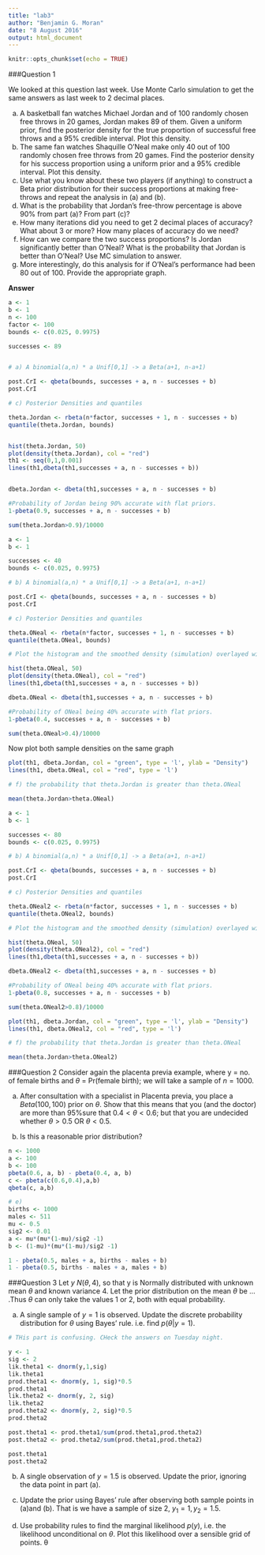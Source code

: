 ```yaml
---
title: "lab3"
author: "Benjamin G. Moran"
date: "8 August 2016"
output: html_document
---
```


```r
knitr::opts_chunk$set(echo = TRUE)
```

###Question 1

We looked at this question last week. Use Monte Carlo simulation to get the same answers as last week to 2 decimal places.

(a) A  basketball  fan  watches  Michael  Jordan  and  of  100  randomly  chosen  free throws in 20 games,  Jordan makes 89 of them. Given a uniform prior, find the posterior density for the true proportion of successful free throws and a 95% credible interval. Plot this density.
(b) The  same  fan  watches  Shaquille  O’Neal  make  only  40  out  of  100  randomly chosen free throws from 20 games. Find the posterior density for his success proportion  using  a  uniform  prior  and  a  95%  credible  interval.  Plot  this  density.
(c) Use what you know about these two players (if anything) to construct a Beta prior distribution  for  their  success  proportions  at  making  free-throws  and repeat the analysis in (a) and (b).
(d) What  is  the  probability  that  Jordan’s  free-throw  percentage  is  above  90%  from part (a)? From part (c)?
(e) How many iterations did you need to get 2 decimal places of accuracy? What about 3 or more? How many places of accuracy do we need?
(f) How  can  we  compare  the  two  success  proportions?  Is  Jordan  significantly better than O’Neal? What is the probability that Jordan is better than O’Neal? Use MC simulation to answer.
(g) More interestingly, do this analysis for if O’Neal’s performance had been 80 out of 100. Provide the appropriate graph.

**Answer**

```r

a <- 1
b <- 1
n <- 100
factor <- 100
bounds <- c(0.025, 0.9975)

successes <- 89


# a) A binomial(a,n) * a Unif[0,1] -> a Beta(a+1, n-a+1) 

post.CrI <- qbeta(bounds, successes + a, n - successes + b)
post.CrI

# c) Posterior Densities and quantiles

theta.Jordan <- rbeta(n*factor, successes + 1, n - successes + b)
quantile(theta.Jordan, bounds)


hist(theta.Jordan, 50)
plot(density(theta.Jordan), col = "red")
th1 <- seq(0,1,0.001)
lines(th1,dbeta(th1,successes + a, n - successes + b))


dbeta.Jordan <- dbeta(th1,successes + a, n - successes + b)

#Probability of Jordan being 90% accurate with flat priors.
1-pbeta(0.9, successes + a, n - successes + b)

sum(theta.Jordan>0.9)/10000

```

```r

a <- 1
b <- 1

successes <- 40
bounds <- c(0.025, 0.9975)

# b) A binomial(a,n) * a Unif[0,1] -> a Beta(a+1, n-a+1) 

post.CrI <- qbeta(bounds, successes + a, n - successes + b)
post.CrI

# c) Posterior Densities and quantiles

theta.ONeal <- rbeta(n*factor, successes + 1, n - successes + b)
quantile(theta.ONeal, bounds)

# Plot the histogram and the smoothed density (simulation) overlayed with the function (dbeta)

hist(theta.ONeal, 50)
plot(density(theta.ONeal), col = "red")
lines(th1,dbeta(th1,successes + a, n - successes + b))

dbeta.ONeal <- dbeta(th1,successes + a, n - successes + b)

#Probability of ONeal being 40% accurate with flat priors.
1-pbeta(0.4, successes + a, n - successes + b)

sum(theta.ONeal>0.4)/10000

```
Now plot both sample densities on the same graph
```r

plot(th1, dbeta.Jordan, col = "green", type = 'l', ylab = "Density")
lines(th1, dbeta.ONeal, col = "red", type = 'l')

# f) the probability that theta.Jordan is greater than theta.ONeal

mean(theta.Jordan>theta.ONeal)

```

```r
a <- 1
b <- 1

successes <- 80
bounds <- c(0.025, 0.9975)

# b) A binomial(a,n) * a Unif[0,1] -> a Beta(a+1, n-a+1) 

post.CrI <- qbeta(bounds, successes + a, n - successes + b)
post.CrI

# c) Posterior Densities and quantiles

theta.ONeal2 <- rbeta(n*factor, successes + 1, n - successes + b)
quantile(theta.ONeal2, bounds)

# Plot the histogram and the smoothed density (simulation) overlayed with the function (dbeta)

hist(theta.ONeal, 50)
plot(density(theta.ONeal2), col = "red")
lines(th1,dbeta(th1,successes + a, n - successes + b))

dbeta.ONeal2 <- dbeta(th1,successes + a, n - successes + b)

#Probability of ONeal being 40% accurate with flat priors.
1-pbeta(0.8, successes + a, n - successes + b)

sum(theta.ONeal2>0.8)/10000

```

```r

plot(th1, dbeta.Jordan, col = "green", type = 'l', ylab = "Density")
lines(th1, dbeta.ONeal2, col = "red", type = 'l')

# f) the probability that theta.Jordan is greater than theta.ONeal

mean(theta.Jordan>theta.ONeal2)

```

###Question 2
Consider again the placenta previa example, where y =  no. of female births and $\theta$ = Pr(female birth);  we will take a sample of $n=1000$. 

(a) After   consultation   with   a   specialist   in   Placenta   previa,   you   place   a $Beta(100,100)$  prior  on $\theta$. Show  that  this  means  that  you  (and  the  doctor)  are  more than $95\%$sure that $0.4 < \theta < 0.6$; but that you are undecided whether $\theta > 0.5$ OR $\theta < 0.5$.

(b) Is this a reasonable prior distribution?
<!-- (c) -->
<!-- (Honours -->
<!-- /postgraduates only). -->
<!--  What does this prior imply about the possible  -->
<!-- observations  -->
<!-- y -->
<!-- ,  -->
<!-- before we observe any d -->
<!-- ata -->
<!-- ? Does this seem reasonable? -->
<!-- (d) -->
<!-- The sample of  -->
<!-- n -->
<!-- =1000 is taken and 511 males ar -->
<!-- e born. Update your opinion  -->
<!-- about whether  -->
<!-- θ -->
<!--  > 0.5 OR  -->
<!-- θ -->
<!--  < 0.5.   -->
<!-- (e) -->
<!-- Repeat (d) under a  -->
<!-- a. -->
<!-- Beta(1,1) prior -->
<!-- b. -->
<!-- Beta( -->
<!-- a -->
<!-- , -->
<!-- b -->
<!-- ) prior where  -->
<!-- a -->
<!--  and  -->
<!-- b -->
<!--  are chosen so that -->
<!-- i. -->
<!-- the prior mean = 0.5 and prior standard deviation = 0.1  -->
<!-- (f) -->
<!-- How sensitive are the results to choice of prior?  -->

```r

n <- 1000
a <- 100
b <- 100
pbeta(0.6, a, b) - pbeta(0.4, a, b)
c <- pbeta(c(0.6,0.4),a,b)
qbeta(c, a,b)

# e)
births <- 1000
males <- 511
mu <- 0.5
sig2 <- 0.01
a <- mu*(mu*(1-mu)/sig2 -1)
b <- (1-mu)*(mu*(1-mu)/sig2 -1)

1 - pbeta(0.5, males + a, births - males + b)
1 - pbeta(0.5, births - males + a, males + b)

```

###Question 3
Let $y~N(\theta,4)$, so  that y is  Normally  distributed  with  unknown  mean  $\theta$ and  known variance 4. Let the prior distribution on the mean $\theta$  be ... .Thus $\theta$  can  only  take  the  values  1  or  2,  both  with  equal  probability.

(a) A single sample of $y=1$  is observed.  Update  the  discrete  probability distribution for $\theta$ using Bayes’ rule. i.e. find $p(\theta|y=1)$.

```r
# THis part is confusing. CHeck the answers on Tuesday night.

y <- 1
sig <- 2
lik.theta1 <- dnorm(y,1,sig)
lik.theta1
prod.theta1 <- dnorm(y, 1, sig)*0.5
prod.theta1
lik.theta2 <- dnorm(y, 2, sig)
lik.theta2
prod.theta2 <- dnorm(y, 2, sig)*0.5
prod.theta2

post.theta1 <- prod.theta1/sum(prod.theta1,prod.theta2)
post.theta2 <- prod.theta2/sum(prod.theta1,prod.theta2)

post.theta1
post.theta2


```
(b) A single observation of $y = 1.5$ is observed. Update the prior, ignoring the data point in part (a).

(c) Update  the  prior  using  Bayes’  rule  after  observing  both  sample  points  in  (a)and (b). That is we have a sample of size 2, $y_1 = 1, y_2 = 1.5$.

(d) Use probability  rules  to  find  the  marginal  likelihood $p(y)$,  i.e.  the  likelihood unconditional on $\theta$. Plot this likelihood over a sensible grid of points. θ

